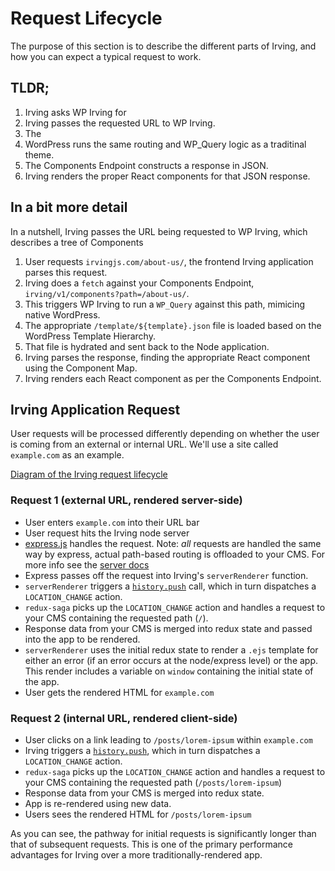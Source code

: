 <Meta title="Concepts|Request Lifecycle" />

# Request Lifecycle
The purpose of this section is to describe the different parts of Irving, and how you can expect a typical request to work.

## TLDR;
1. Irving asks WP Irving for
1. Irving passes the requested URL to WP Irving.
1. The
1. WordPress runs the same routing and WP_Query logic as a traditinal theme.
1. The Components Endpoint constructs a response in JSON.
1. Irving renders the proper React components for that JSON response.

## In a bit more detail
In a nutshell, Irving passes the URL being requested to WP Irving, which describes a tree of Components

1. User requests `irvingjs.com/about-us/`, the frontend Irving application parses this request.
1. Irving does a `fetch` against your Components Endpoint, `irving/v1/components?path=/about-us/`.
1. This triggers WP Irving to run a `WP_Query` against this path, mimicing native WordPress.
1. The appropriate `/template/${template}.json` file is loaded based on the WordPress Template Hierarchy.
1. That file is hydrated and sent back to the Node application.
1. Irving parses the response, finding the appropriate React component using the Component Map.
1. Irving renders each React component as per the Components Endpoint.

## Irving Application Request
User requests will be processed differently depending on whether the user is coming from an external or internal URL. We'll use a site called `example.com` as an example.

[Diagram of the Irving request lifecycle](https://drive.google.com/open?id=1nRoICa0niPGIsP-YmyeCB_GhnHF3d3YM)

### Request 1 (external URL, rendered server-side)
* User enters `example.com` into their URL bar
* User request hits the Irving node server
* [express.js](https://expressjs.com/) handles the request. Note: _all_ requests are handled the same way by express, actual path-based routing is offloaded to your CMS. For more info see the [server docs](?path=/docs/concepts-express--page)
* Express passes off the request into Irving's `serverRenderer` function.
* `serverRenderer` triggers a [`history.push`](https://www.npmjs.com/package/history) call, which in turn dispatches a `LOCATION_CHANGE` action.
* `redux-saga` picks up the `LOCATION_CHANGE` action and handles a request to your CMS containing the requested path (`/`).
* Response data from your CMS is merged into redux state and passed into the app to be rendered.
* `serverRenderer` uses the initial redux state to render a `.ejs` template for either an error (if an error occurs at the node/express level) or the app. This render includes a variable on `window` containing the initial state of the app.
* User gets the rendered HTML for `example.com`

### Request 2 (internal URL, rendered client-side)
* User clicks on a link leading to `/posts/lorem-ipsum` within `example.com`
* Irving triggers a [`history.push`](https://www.npmjs.com/package/history), which in turn dispatches a `LOCATION_CHANGE` action.
* `redux-saga` picks up the `LOCATION_CHANGE` action and handles a request to your CMS containing the requested path (`/posts/lorem-ipsum`)
* Response data from your CMS is merged into redux state.
* App is re-rendered using new data.
* Users sees the rendered HTML for `/posts/lorem-ipsum`

As you can see, the pathway for initial requests is significantly longer than that of subsequent requests. This is one of the primary performance advantages for Irving over a more traditionally-rendered app.
